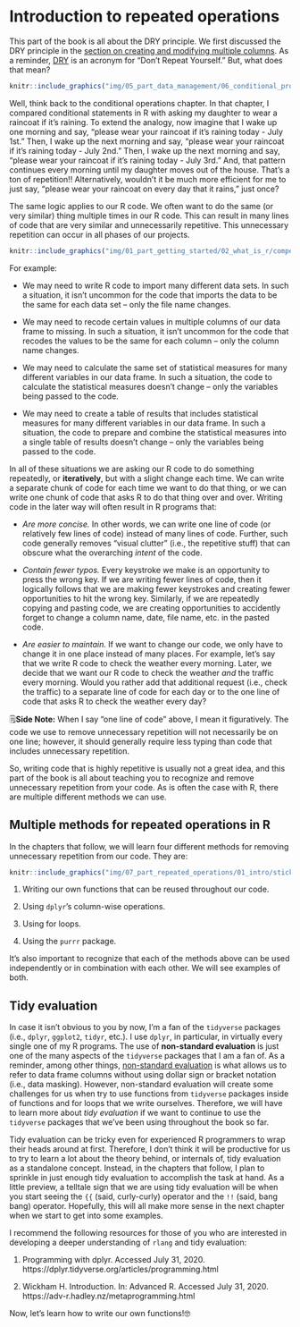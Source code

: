 # Introduction to repeated operations

<!--
We rarely _have_ to use the techniques that we will learn in this part of the book to accomplish a given task.
-->

This part of the book is all about the DRY principle. We first discussed the DRY principle in the [section on creating and modifying multiple columns](#adding-or-modifying-multiple-columns). As a reminder, [DRY](https://en.wikipedia.org/wiki/Don%27t_repeat_yourself) is an acronym for "Don't Repeat Yourself." But, what does that mean? 

```r
knitr::include_graphics("img/05_part_data_management/06_conditional_processing/rain.png")
```

Well, think back to the conditional operations chapter. In that chapter, I compared conditional statements in R with asking my daughter to wear a raincoat if it's raining. To extend the analogy, now imagine that I wake up one morning and say, "please wear your raincoat if it's raining today - July 1st." Then, I wake up the next morning and say, "please wear your raincoat if it's raining today - July 2nd." Then, I wake up the next morning and say, "please wear your raincoat if it's raining today - July 3rd." And, that pattern continues every morning until my daughter moves out of the house. That's a ton of repetition!! Alternatively, wouldn't it be much more efficient for me to just say, "please wear your raincoat on every day that it rains," just once?

The same logic applies to our R code. We often want to do the same (or very similar) thing multiple times in our R code. This can result in many lines of code that are very similar and unnecessarily repetitive. This unnecessary repetition can occur in all phases of our projects.

```r
knitr::include_graphics("img/01_part_getting_started/02_what_is_r/competencies_overview.png")
```

For example:

* We may need to write R code to import many different data sets. In such a situation, it isn't uncommon for the code that imports the data to be the same for each data set -- only the file name changes. 

* We may need to recode certain values in multiple columns of our data frame to missing. In such a situation, it isn't uncommon for the code that recodes the values to be the same for each column -- only the column name changes. 

* We may need to calculate the same set of statistical measures for many different variables in our data frame. In such a situation, the code to calculate the statistical measures doesn't change -- only the variables being passed to the code. 

* We may need to create a table of results that includes statistical measures for many different variables in our data frame. In such a situation, the code to prepare and combine the statistical measures into a single table of results doesn't change -- only the variables being passed to the code. 

In all of these situations we are asking our R code to do something repeatedly, or **iteratively**, but with a slight change each time. We can write a separate chunk of code for each time we want to do that thing, or we can write one chunk of code that asks R to do that thing over and over. Writing code in the later way will often result in R programs that:

* *Are more concise.* In other words, we can write one line of code (or relatively few lines of code) instead of many lines of code. Further, such code generally removes "visual clutter" (i.e., the repetitive stuff) that can obscure what the overarching _intent_ of the code.

* *Contain fewer typos.* Every keystroke we make is an opportunity to press the wrong key. If we are writing fewer lines of code, then it logically follows that we are making fewer keystrokes and creating fewer opportunities to hit the wrong key. Similarly, if we are repeatedly copying and pasting code, we are creating opportunities to accidently forget to change a column name, date, file name, etc. in the pasted code.

* *Are easier to maintain.* If we want to change our code, we only have to change it in one place instead of many places. For example, let's say that we write R code to check the weather every morning. Later, we decide that we want our R code to check the weather _and_ the traffic every morning. Would you rather add that additional request (i.e., check the traffic) to a separate line of code for each day or to the one line of code that asks R to check the weather every day?

<p class="note"> 🗒**Side Note:** When I say "one line of code" above, I mean it figuratively. The code we use to remove unnecessary repetition will not necessarily be on one line; however, it should generally require less typing than code that includes unnecessary repetition.</p>

So, writing code that is highly repetitive is usually not a great idea, and this part of the book is all about teaching you to recognize and remove unnecessary repetition from your code. As is often the case with R, there are multiple different methods we can use.

## Multiple methods for repeated operations in R

In the chapters that follow, we will learn four different methods for removing unnecessary repetition from our code. They are:

```r
knitr::include_graphics("img/07_part_repeated_operations/01_intro/stickers.png")
```

1. Writing our own functions that can be reused throughout our code.

2. Using `dplyr`'s column-wise operations.

3. Using for loops.

4. Using the `purrr` package.

It's also important to recognize that each of the methods above can be used independently or in combination with each other. We will see examples of both.

## Tidy evaluation

In case it isn't obvious to you by now, I'm a fan of the `tidyverse` packages (i.e., `dplyr`, `ggplot2`, `tidyr`, etc.). I use `dplyr`, in particular, in virtually every single one of my R programs. The use of **non-standard evaluation** is just one of the many aspects of the `tidyverse` packages that I am a fan of. As a reminder, among other things, [non-standard evaluation](#non-standard-evaluation) is what allows us to refer to data frame columns without using dollar sign or bracket notation (i.e., data masking). However, non-standard evaluation will create some challenges for us when try to use functions from `tidyverse` packages inside of functions and for loops that we write ourselves. Therefore, we will have to learn more about _tidy evaluation_ if we want to continue to use the `tidyverse` packages that we've been using throughout the book so far.

Tidy evaluation can be tricky even for experienced R programmers to wrap their heads around at first. Therefore, I don't think it will be productive for us to try to learn a lot about the theory behind, or internals of, tidy evaluation as a standalone concept. Instead, in the chapters that follow, I plan to sprinkle in just enough tidy evaluation to accomplish the task at hand. As a little preview, a telltale sign that we are using tidy evaluation will be when you start seeing the `{{` (said, curly-curly) operator and the `!!` (said, bang bang) operator. Hopefully, this will all make more sense in the next chapter when we start to get into some examples. 

I recommend the following resources for those of you who are interested in developing a deeper understanding of `rlang` and tidy evaluation:

1. Programming with dplyr. Accessed July 31, 2020. https://dplyr.tidyverse.org/articles/programming.html

2. Wickham H. Introduction. In: Advanced R. Accessed July 31, 2020. https://adv-r.hadley.nz/metaprogramming.html

Now, let's learn how to write our own functions!🤓
